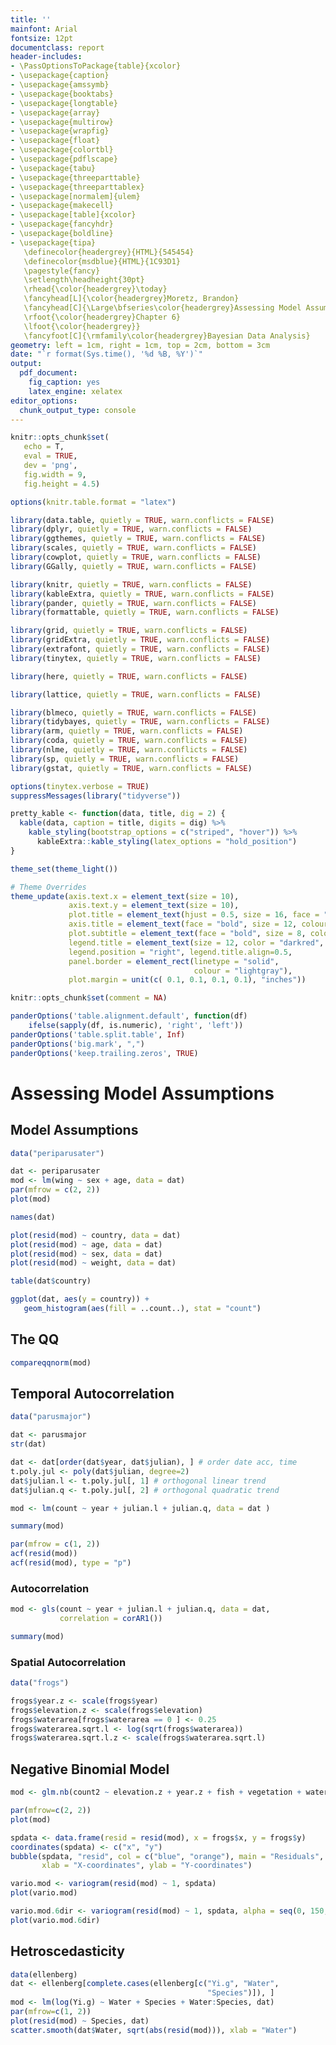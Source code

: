 ```yaml
---
title: ''
mainfont: Arial
fontsize: 12pt
documentclass: report
header-includes:
- \PassOptionsToPackage{table}{xcolor}
- \usepackage{caption}
- \usepackage{amssymb}
- \usepackage{booktabs}
- \usepackage{longtable}
- \usepackage{array}
- \usepackage{multirow}
- \usepackage{wrapfig}
- \usepackage{float}
- \usepackage{colortbl}
- \usepackage{pdflscape}
- \usepackage{tabu}
- \usepackage{threeparttable}
- \usepackage{threeparttablex}
- \usepackage[normalem]{ulem}
- \usepackage{makecell}
- \usepackage[table]{xcolor}
- \usepackage{fancyhdr}
- \usepackage{boldline}
- \usepackage{tipa}
   \definecolor{headergrey}{HTML}{545454}
   \definecolor{msdblue}{HTML}{1C93D1}
   \pagestyle{fancy}
   \setlength\headheight{30pt}
   \rhead{\color{headergrey}\today}
   \fancyhead[L]{\color{headergrey}Moretz, Brandon}
   \fancyhead[C]{\Large\bfseries\color{headergrey}Assessing Model Assumptions}
   \rfoot{\color{headergrey}Chapter 6}
   \lfoot{\color{headergrey}}
   \fancyfoot[C]{\rmfamily\color{headergrey}Bayesian Data Analysis}
geometry: left = 1cm, right = 1cm, top = 2cm, bottom = 3cm
date: "`r format(Sys.time(), '%d %B, %Y')`"
output:
  pdf_document:
    fig_caption: yes
    latex_engine: xelatex
editor_options: 
  chunk_output_type: console
---
```



```r

knitr::opts_chunk$set(
   echo = T, 
   eval = TRUE, 
   dev = 'png', 
   fig.width = 9, 
   fig.height = 4.5)

options(knitr.table.format = "latex")

```

```r

library(data.table, quietly = TRUE, warn.conflicts = FALSE)
library(dplyr, quietly = TRUE, warn.conflicts = FALSE)
library(ggthemes, quietly = TRUE, warn.conflicts = FALSE)
library(scales, quietly = TRUE, warn.conflicts = FALSE)
library(cowplot, quietly = TRUE, warn.conflicts = FALSE)
library(GGally, quietly = TRUE, warn.conflicts = FALSE)

library(knitr, quietly = TRUE, warn.conflicts = FALSE)
library(kableExtra, quietly = TRUE, warn.conflicts = FALSE)
library(pander, quietly = TRUE, warn.conflicts = FALSE)
library(formattable, quietly = TRUE, warn.conflicts = FALSE)

library(grid, quietly = TRUE, warn.conflicts = FALSE)
library(gridExtra, quietly = TRUE, warn.conflicts = FALSE)
library(extrafont, quietly = TRUE, warn.conflicts = FALSE)
library(tinytex, quietly = TRUE, warn.conflicts = FALSE)

library(here, quietly = TRUE, warn.conflicts = FALSE)

library(lattice, quietly = TRUE, warn.conflicts = FALSE)

library(blmeco, quietly = TRUE, warn.conflicts = FALSE)
library(tidybayes, quietly = TRUE, warn.conflicts = FALSE)
library(arm, quietly = TRUE, warn.conflicts = FALSE)
library(coda, quietly = TRUE, warn.conflicts = FALSE)
library(nlme, quietly = TRUE, warn.conflicts = FALSE)
library(sp, quietly = TRUE, warn.conflicts = FALSE)
library(gstat, quietly = TRUE, warn.conflicts = FALSE)

options(tinytex.verbose = TRUE)
suppressMessages(library("tidyverse"))

pretty_kable <- function(data, title, dig = 2) {
  kable(data, caption = title, digits = dig) %>%
    kable_styling(bootstrap_options = c("striped", "hover")) %>%
      kableExtra::kable_styling(latex_options = "hold_position")
}

theme_set(theme_light())

# Theme Overrides
theme_update(axis.text.x = element_text(size = 10),
             axis.text.y = element_text(size = 10),
             plot.title = element_text(hjust = 0.5, size = 16, face = "bold", color = "darkgreen"),
             axis.title = element_text(face = "bold", size = 12, colour = "steelblue4"),
             plot.subtitle = element_text(face = "bold", size = 8, colour = "darkred"),
             legend.title = element_text(size = 12, color = "darkred", face = "bold"),
             legend.position = "right", legend.title.align=0.5,
             panel.border = element_rect(linetype = "solid", 
                                         colour = "lightgray"), 
             plot.margin = unit(c( 0.1, 0.1, 0.1, 0.1), "inches"))

```

```r

knitr::opts_chunk$set(comment = NA)

panderOptions('table.alignment.default', function(df)
    ifelse(sapply(df, is.numeric), 'right', 'left'))
panderOptions('table.split.table', Inf)
panderOptions('big.mark', ",")
panderOptions('keep.trailing.zeros', TRUE)

```

# Assessing Model Assumptions

## Model Assumptions

```r

data("periparusater")

dat <- periparusater
mod <- lm(wing ~ sex + age, data = dat)
par(mfrow = c(2, 2))
plot(mod)

```

```r
names(dat)

plot(resid(mod) ~ country, data = dat)
plot(resid(mod) ~ age, data = dat)
plot(resid(mod) ~ sex, data = dat)
plot(resid(mod) ~ weight, data = dat)

```

```r
table(dat$country)

ggplot(dat, aes(y = country)) +
   geom_histogram(aes(fill = ..count..), stat = "count")

```

## The QQ

```r
compareqqnorm(mod)
```

## Temporal Autocorrelation

```r
data("parusmajor")

dat <- parusmajor
str(dat)

dat <- dat[order(dat$year, dat$julian), ] # order date acc, time
t.poly.jul <- poly(dat$julian, degree=2)
dat$julian.l <- t.poly.jul[, 1] # orthogonal linear trend
dat$julian.q <- t.poly.jul[, 2] # orthogonal quadratic trend

mod <- lm(count ~ year + julian.l + julian.q, data = dat )

summary(mod)
```

```r
par(mfrow = c(1, 2))
acf(resid(mod))
acf(resid(mod), type = "p")
```

### Autocorrelation

```r
mod <- gls(count ~ year + julian.l + julian.q, data = dat,
           correlation = corAR1())

summary(mod)
```

### Spatial Autocorrelation

```r
data("frogs")

frogs$year.z <- scale(frogs$year)
frogs$elevation.z <- scale(frogs$elevation)
frogs$waterarea[frogs$waterarea == 0 ] <- 0.25
frogs$waterarea.sqrt.l <- log(sqrt(frogs$waterarea))
frogs$waterarea.sqrt.l.z <- scale(frogs$waterarea.sqrt.l)

```

## Negative Binomial Model

```r

mod <- glm.nb(count2 ~ elevation.z + year.z + fish + vegetation + waterarea.sqrt.l.z + fish:vegetation, data = frogs)

par(mfrow=c(2, 2))
plot(mod)

spdata <- data.frame(resid = resid(mod), x = frogs$x, y = frogs$y)
coordinates(spdata) <- c("x", "y")
bubble(spdata, "resid", col = c("blue", "orange"), main = "Residuals",
       xlab = "X-coordinates", ylab = "Y-coordinates")
```

```r
vario.mod <- variogram(resid(mod) ~ 1, spdata)
plot(vario.mod)
```

```r
vario.mod.6dir <- variogram(resid(mod) ~ 1, spdata, alpha = seq(0, 150, by = 30))
plot(vario.mod.6dir)
```

## Hetroscedasticity

```r
data(ellenberg)
dat <- ellenberg[complete.cases(ellenberg[c("Yi.g", "Water",
                                            "Species")]), ]
mod <- lm(log(Yi.g) ~ Water + Species + Water:Species, dat)
par(mfrow=c(1, 2))
plot(resid(mod) ~ Species, dat)
scatter.smooth(dat$Water, sqrt(abs(resid(mod))), xlab = "Water")
```

